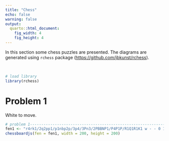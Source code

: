 ```yaml
---
title: "Chess"
echo: false
warning: false
output:
  quarto::html_document:
    fig_width: 4
    fig_height: 4
---
```


In this section some chess puzzles are presented. The diagrams are generated using `rchess` package (<https://github.com/jbkunst/rchess>).

<br>

```r
# load library
library(rchess)

```

# Problem 1



White to move.

```r
# problem 1----------------------------------------------------------------
fen1 <- "r4rk1/2q2pp1/p1nbp2p/3p4/3Pn3/2PBBNP1/P4P1P/R1Q1R1K1 w - - 0 1"
chessboardjs(fen = fen1, width = 200, height = 200)

```

